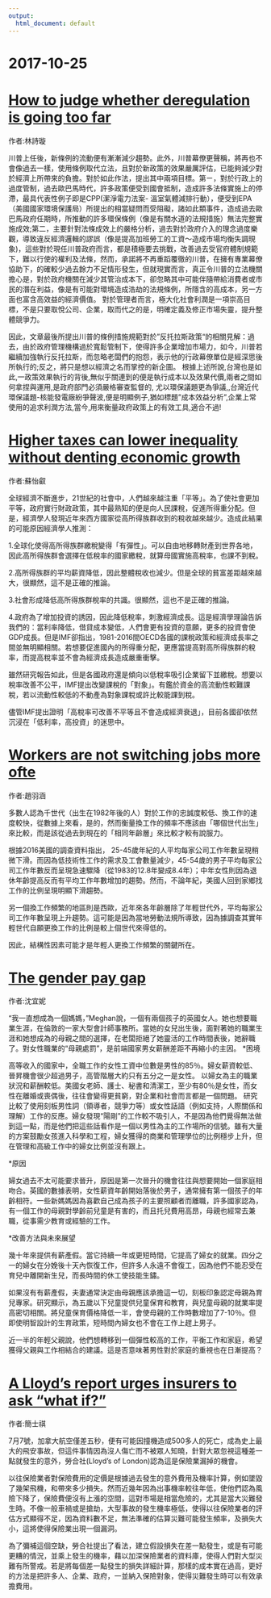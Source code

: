 ```yaml
---
output:
  html_document: default
---
```

# 2017-10-25 {-}

# [How to judge whether deregulation is going too far](https://www.economist.com/news/leaders/21730148-donald-trumps-regulatory-policy-strange-mix-thoughtful-and-dangerous-how-judge-whether)
作者:林詩璇

川普上任後，新條例的流動便有漸漸減少趨勢。此外，川普幕僚更聲稱，將再也不會像過去一樣，使用條例取代立法，且對於新政策的效果嚴厲評估，已能夠減少對於經濟上所帶來的負擔。對於如此作法，提出其中兩項目標。第ㄧ，對於行政上的過度管制，過去歐巴馬時代，許多政策便受到國會抵制，造成許多法條實施上的停滯，最具代表性例子即是CPP(潔淨電力法案- 溫室氣體減排行動），便受到EPA（美國國家環境保護局）所提出的相當疑問而受阻礙，諸如此類事件，造成過去歐巴馬政府任期時，所推動的許多環保條例（像是有關水道的法規措施）無法完整實施成效;第二，主要針對法條成效上的嚴格分析，過去對於政府介入的理念過度樂觀，導致違反經濟邏輯的謬誤（像是提高加班勞工的工資～造成市場均衡失調現象)，這些對於現任川普政府而言，都是積極要去挑戰，改善過去受官府體制規範下，難以行使的權利及法條，然而，承諾將不再重蹈覆徹的川普，在擁有專業幕僚協助下，的確較少過去餘力不足情形發生，但就現實而言，真正令川普的立法機關擔心是，對於政府機關在減少其管治成本下，卻忽略其中可能伴隨帶給消費者或市民的潛在利益，像是有可能對環境造成浩劫的法規條例，所隱含的高成本，另一方面也富含高效益的經濟價值。
對於管理者而言，極大化社會利潤是一項崇高目標，不是只要取悅公司、企業，取而代之的是，明確定義及修正市場失靈，提升整體競爭力。

因此，文章最後所提出川普的條例措施規範對於”反托拉斯政策“的相關見解：過去，由於政府管理機構過於寬鬆管制下，使得許多企業增加市場力，如今，川普若繼續加強執行反托拉斯，而忽略老闆們的抱怨，表示他的行政幕僚單位是經深思後所執行的;反之，將只是想以經濟之名而掌控的新企圖。
根據上述所說,台灣也是如此,一政策效果執行的背後,無似乎關連到的便是執行成本以及效果代價,兩者之間如何拿捏與運用,是政府部門必須嚴格審查監督的, 尤以環保議題更為爭議,,台灣近代環保議題-核能發電廠紛爭聲波,便是明顯例子,猶如標題”成本效益分析”,企業上常使用的追求利潤方法,當今,用來衡量政府政策上的有效工具,適合不過!


# [Higher taxes can lower inequality without denting economic growth](https://www.economist.com/news/finance-and-economics/21730423-new-study-imf-finds-no-strong-correlation-between-lower-taxes-and-higher)
作者:蘇怡叡

全球經濟不斷進步，21世紀的社會中，人們越來越注重「平等」。為了使社會更加平等，政府實行財政政策，其中最熟知的便是向人民課稅，促進所得重分配。但是，經濟學人發現近年來西方國家從高所得族群收到的稅收越來越少。造成此結果的可能原因經濟學人推測：

1.全球化使得高所得族群繳稅變得「有彈性」。可以自由地移轉財產到世界各地，因此高所得族群會選擇在低稅率的國家繳稅，就算母國實施高稅率，也課不到稅。

2.高所得族群的平均薪資降低，因此整體稅收也減少。但是全球的貧富差距越來越大，很顯然，這不是正確的推論。

3.社會形成降低高所得族群稅率的共識。很顯然，這也不是正確的推論。

4.政府為了增加投資的誘因，因此降低稅率，刺激經濟成長。這是經濟學理論告訴我們的：當利率降低，借貸成本變低，人們會更有投資的意願，更多的投資會使GDP成長。但是IMF卻指出，1981-2016間OECD各國的課稅政策和經濟成長率之間並無明顯相關。若想要促進國內的所得重分配，更應當提高對高所得族群的稅率，而提高稅率並不會為經濟成長造成嚴重衝擊。

雖然研究報告如此，但是各國政府還是傾向以低稅率吸引企業留下並繳稅。想要以稅率改善不公平，IMF提出改變課稅的「對象」。有鑑於資金的高流動性較難課稅，若以流動性較低的不動產為對象課稅或許比較能課到稅。

儘管IMF提出證明「高稅率可改善不平等且不會造成經濟衰退」，目前各國卻依然沉浸在「低利率，高投資」的迷思中。


# [Workers are not switching jobs more ofte](https://www.economist.com/news/finance-and-economics/21730440-millennials-it-turns-out-are-loyal-and-boring-previous)
作者:趙羽涵

多數人認為千世代（出生在1982年後的人）對於工作的忠誠度較低、換工作的速度較快，從數據上來看，是的，然而衡量換工作的頻率不應該由「哪個世代出生」來比較，而是該從過去到現在的「相同年齡層」來比較才較有說服力。

根據2016美國的調查資料指出， 25-45歲年紀的人平均每家公司工作年數呈現稍微下滑。而因為低技術性工作的需求及工會數量減少，45-54歲的男子平均每家公司工作年數反而呈現急速驟降（從1983的12.8年變成8.4年）；中年女性則因為退休年齡提高反而有平均工作年數增加的趨勢。然而，不論年紀，美國人回到家鄉找工作的比例呈現明顯下滑趨勢。

另一個換工作頻繁的地區則是西歐，近年來各年齡層除了年輕世代外，平均每家公司工作年數呈現上升趨勢。這可能是因為當地勞動法規所導致，因為據調查其實年輕世代自願更換工作的比例是較上個世代來得低的。

因此，結構性因素可能才是年輕人更換工作頻繁的關鍵所在。


#  [The gender pay gap](https://www.economist.com/news/international/21729993-women-still-earn-lot-less-men-despite-decades-equal-pay-laws-why-gender)
作者:沈宜妮

“我一直想成為一個媽媽，”Meghan說，一個有兩個孩子的英國女人。她也想要職業生涯，在倫敦的一家大型會計師事務所。當她的女兒出生後，面對著她的職業生涯和她想成為的母親之間的選擇，在老闆拒絕了她靈活的工作時間表後，她辭職了。對女性職業的“母親處罰”，是前端國家男女薪酬差距不再縮小的主因。
*困境

高等收入的國家中，全職工作的女性工資中位數是男性的85％。婦女薪資較低、晉昇機會很少超過男子，高管階層大約只有五分之一是女性。
以婦女為主的職業狀況和薪酬較低。美國女老師、護士、秘書和清潔工，至少有80％是女性，而女性在離婚或喪偶後，往往會變得更貧窮，對企業和社會而言都是一個問題。
研究比較了使用刻板男性詞（領導者，競爭力等）或女性話語（例如支持，人際關係和理解）工作的反應。婦女發現“陽剛”的工作較不吸引人，不是因為他們覺得無法做到這一點，而是他們把這些話看作是一個以男性為主的工作場所的信號。雖有大量的方案鼓勵女孩進入科學和工程，婦女獲得的商業和管理學位的比例穩步上升，但在管理和高級工作中的婦女比例並沒有跟上。

*原因

婦女過去不太可能要求晉升，原因是第一次晉升的機會往往與想要開始一個家庭相吻合。英國的數據表明，女性薪資年齡開始落後於男子，通常擁有第一個孩子的年齡相符。一些新媽媽因為喜歡自己成為孩子的主要照顧者而離職，許多國家認為，有一個工作的母親對學齡前兒童是有害的，而且托兒費用高昂，母親也經常去兼職，從事需少教育或經驗的工作。

*改善方法與未來展望

幾十年來提供有薪產假。當它持續一年或更短時間，它提高了婦女的就業。四分之一的婦女在分娩後十天內恢復工作，但許多人永遠不會復工，因為他們不能忍受在育兒中離開新生兒，而長時間的休工使技能生鏽。

如果沒有有薪產假，夫妻通常決定由母親應該承擔這一切，刻板印象認定母親為育兒專家。研究顯示，為五歲以下兒童提供兒童保育和教育，與兒童母親的就業率提高密切相關。將兒童保育價格降低一半，會使母親的工作時數增加了7-10％。但即使明智設計的生育政策，短時間內婦女也不會在工作上趕上男子。

近一半的年輕父親說，他們想轉移到一個彈性較高的工作，平衡工作和家庭，希望獲得父親與工作相結合的建議。這是否意味著男性對於家庭的重視也在日漸提高？


# [ A Lloyd’s report urges insurers to ask “what if?” ](https://www.economist.com/news/finance-and-economics/21730445-counterfactual-risk-analysis-might-improve-underwriting-lloyds-report-urges)
作者:簡士祺

7月7號，加拿大航空僅差五秒，便有可能因撞機造成500多人的死亡，成為史上最大的飛安事故，但這件事情因為沒人傷亡而不被眾人知曉，針對大眾忽視這種差一點就發生的意外，勞合社(Lloyd’s of London)認為這是保險業漏掉的機會。

以往保險業者對保險費用的定價是根據過去發生的意外費用及機率計算，例如墜毀了幾架飛機，和帶來多少損失。然而近幾年因為出事機率較往年低，使他們認為風險下降了，保險費便沒有上漲的空間，這對市場是相當危險的，尤其是當大災難發生時。不像一般車禍或是搶劫，大型事故的發生機率極低，使得以往保險業者的評估方式顯得不足，因為資料數不足，無法準確的估算災難可能發生頻率，及損失大小，這將使得保險業出現一個漏洞。

為了彌補這個空缺，勞合社提出了看法，建立假設損失在差一點發生，或是有可能更糟的情況，並乘上發生的機率，藉以加深保險業者的資料庫，使得人們對大型災難有所警戒。若是將每個差一點發生的損失詳細計算，那樣的成本實在過高，更好的方法是把許多人、企業、政府，一並納入保險對象，使得災難發生時可以有效承擔費用。